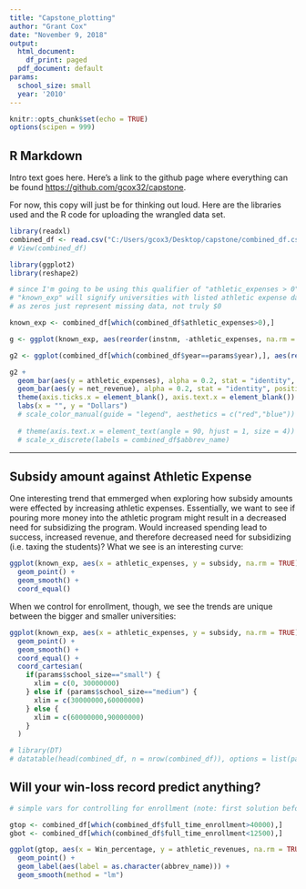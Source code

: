 ```yaml
---
title: "Capstone_plotting"
author: "Grant Cox"
date: "November 9, 2018"
output:
  html_document:
    df_print: paged
  pdf_document: default
params:
  school_size: small
  year: '2010'
---
```


```r
knitr::opts_chunk$set(echo = TRUE)
options(scipen = 999)
```

## R Markdown

Intro text goes here. Here's a link to the github page where everything can be found <https://github.com/gcox32/capstone>.

For now, this copy will just be for thinking out loud. Here are the libraries used and the R code for uploading the wrangled data set.

```r
library(readxl)
combined_df <- read.csv("C:/Users/gcox3/Desktop/capstone/combined_df.csv")
# View(combined_df)

library(ggplot2)
library(reshape2)

# since I'm going to be using this qualifier of "athletic_expenses > 0" often, I'll just name the new df
# "known_exp" will signify universities with listed athletic expense data to control for zeros in that column
# as zeros just represent missing data, not truly $0

known_exp <- combined_df[which(combined_df$athletic_expenses>0),]
```



```r

g <- ggplot(known_exp, aes(reorder(instnm, -athletic_expenses, na.rm = TRUE), athletic_expenses))

g2 <- ggplot(combined_df[which(combined_df$year==params$year),], aes(reorder(instnm, -athletic_expenses, na.rm = TRUE), athletic_expenses))

g2 + 
  geom_bar(aes(y = athletic_expenses), alpha = 0.2, stat = "identity", position = "identity", col = "red") + 
  geom_bar(aes(y = net_revenue), alpha = 0.2, stat = "identity", position = "identity", col = "blue") + 
  theme(axis.ticks.x = element_blank(), axis.text.x = element_blank()) +
  labs(x = "", y = "Dollars")
  # scale_color_manual(guide = "legend", aesthetics = c("red","blue"))
  
  # theme(axis.text.x = element_text(angle = 90, hjust = 1, size = 4)) +
  # scale_x_discrete(labels = combined_df$abbrev_name)
```
***
## Subsidy amount against Athletic Expense
One interesting trend that emmerged when exploring how subsidy amounts were effected by increasing athletic expenses. Essentially, we want to see if pouring more money into the athletic program might result in a decreased need for subsidizing the program. Would increased spending lead to success, increased revenue, and therefore decreased need for subsidizing (i.e. taxing the students)? What we see is an interesting curve:

```r
ggplot(known_exp, aes(x = athletic_expenses, y = subsidy, na.rm = TRUE)) +
  geom_point() +
  geom_smooth() +
  coord_equal()
```

When we control for enrollment, though, we see the trends are unique between the bigger and smaller universities:

```r
ggplot(known_exp, aes(x = athletic_expenses, y = subsidy, na.rm = TRUE)) +
  geom_point() +
  geom_smooth() +
  coord_equal() +
  coord_cartesian(
    if(params$school_size=="small") {
      xlim = c(0, 30000000) 
    } else if (params$school_size=="medium") {
      xlim = c(30000000,60000000) 
    } else { 
      xlim = c(60000000,90000000)
    }
  )


```






```r
# library(DT)
# datatable(head(combined_df, n = nrow(combined_df)), options = list(pageLength = 5))
```

## Will your win-loss record predict anything?

```r
# simple vars for controlling for enrollment (note: first solution before taking advantage of params feature of markdown)

gtop <- combined_df[which(combined_df$full_time_enrollment>40000),]
gbot <- combined_df[which(combined_df$full_time_enrollment<12500),]

ggplot(gtop, aes(x = Win_percentage, y = athletic_revenues, na.rm = TRUE)) + 
  geom_point() +
  geom_label(aes(label = as.character(abbrev_name))) +
  geom_smooth(method = "lm")
```










